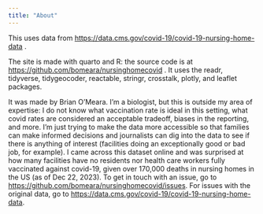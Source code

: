 ```yaml
---
title: "About"
---
```


This uses data from <https://data.cms.gov/covid-19/covid-19-nursing-home-data> .

The site is made with quarto and R: the source code is at <https://github.com/bomeara/nursinghomecovid> . It uses the readr, tidyverse, tidygeocoder, reactable, stringr, crosstalk, plotly, and leaflet packages.

It was made by Brian O'Meara. I'm a biologist, but this is outside my area of expertise: I do not know what vaccination rate is ideal in this setting, what covid rates are considered an acceptable tradeoff, biases in the reporting, and more. I'm just trying to make the data more accessible so that families can make informed decisions and journalists can dig into the data to see if there is anything of interest (facilities doing an exceptionally good or bad job, for example). I came across this dataset online and was surprised at how many facilities have no residents nor health care workers fully vaccinated against covid-19, given over 170,000 deaths in nursing homes in the US (as of Dec 22, 2023). To get in touch with an issue, go to <https://github.com/bomeara/nursinghomecovid/issues>. For issues with the original data, go to <https://data.cms.gov/covid-19/covid-19-nursing-home-data>.
